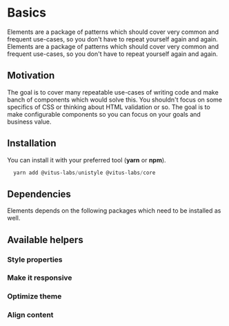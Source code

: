 # Basics

Elements are a package of patterns which should cover very common and
frequent use-cases, so you don&apos;t have to repeat yourself again and
again. Elements are a package of patterns which should cover very common
and frequent use-cases, so you don&apos;t have to repeat yourself again
and again.

## Motivation

The goal is to cover many repeatable use-cases of writing code and make
banch of components which would solve this. You shouldn&apos;t focus on
some specifics of CSS or thinking about HTML validation or so. The goal
is to make configurable components so you can focus on your goals and
business value.

## Installation

You can install it with your preferred tool (**yarn** or **npm**).

```powershell
  yarn add @vitus-labs/unistyle @vitus-labs/core
```

## Dependencies

Elements depends on the following packages which need to be installed as
well.

## Available helpers

### Style properties

### Make it responsive

### Optimize theme

### Align content

